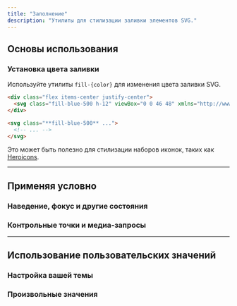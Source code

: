 ```yaml
---
title: "Заполнение"
description: "Утилиты для стилизации заливки элементов SVG."
---
```




## Основы использования

### Установка цвета заливки

Используйте утилиты `fill-{color}` для изменения цвета заливки SVG.

```html {{ example: true }}
<div class="flex items-center justify-center">
  <svg class="fill-blue-500 h-12" viewBox="0 0 46 48" xmlns="http://www.w3.org/2000/svg"><path fill-rule="evenodd" clip-rule="evenodd" d="M23.0002 0C12.5068 0 4.00017 8.50659 4.00017 19V32.5335C4.00017 32.8383 3.9145 33.1371 3.75292 33.3956L0.912672 37.94C0.0801118 39.2721 1.0378 41 2.60867 41H43.3917C44.9625 41 45.9202 39.2721 45.0877 37.94L42.2474 33.3956C42.0858 33.1371 42.0002 32.8383 42.0002 32.5335V19C42.0002 8.50659 33.4936 0 23.0002 0ZM23.0002 48C20.2388 48 18.0002 45.7614 18.0002 43H28.0002C28.0002 45.7614 25.7616 48 23.0002 48Z"/></svg>
</div>
```

```html
<svg class="**fill-blue-500** ...">
  <!-- ... -->
</svg>
```

Это может быть полезно для стилизации наборов иконок, таких как [Heroicons](https://heroicons.com).

---

## <Heading ignore>Применяя условно</Heading>

### <Heading ignore>Наведение, фокус и другие состояния</Heading>

<HoverFocusAndOtherStates defaultClass="fill-cyan-500" featuredClass="fill-cyan-700" element="svg" />

### <Heading ignore>Контрольные точки и медиа-запросы</Heading>

<BreakpointsAndMediaQueries defaultClass="fill-cyan-500" featuredClass="fill-cyan-700" element="svg" />

---

## Использование пользовательских значений

### Настройка вашей темы

<CustomizePluginColors name="fill" configKey="fill" />

### Произвольные значения

<ArbitraryValues property="fill" featuredClass="fill-[#243c5a]" element="svg" />

